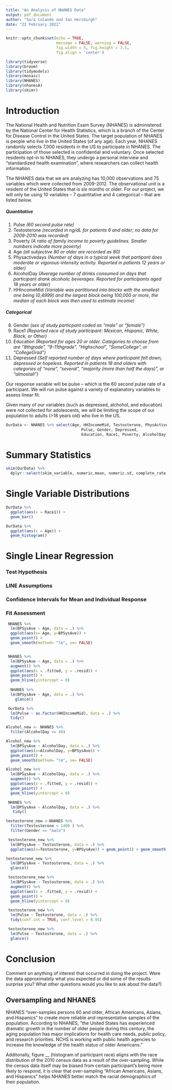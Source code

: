 ```yaml
---
title: "An Analysis of NHANES Data"
output: pdf_document
author: "Sara Colando and Ian Horsburgh"
date: "22 February 2022"
---
```


```r
knitr::opts_chunk$set(echo = TRUE, 
                      message = FALSE, warning = FALSE,
                      fig.width = 5, fig.height = 3.5, 
                      fig.align = 'center')

library(tidyverse)
library(broom)
library(tidymodels)
library(mosaic)
library(NHANES)
library(nhanesA)
library(skimr)
```

# Introduction

  The National Health and Nutrition Exam Survey (NHANES) is administered by the National Center for Health Statistics, which is a branch of the Center for Disease Control in the United States. The target population of NHANES is people who live in the United States (of any age). Each year, NHANES randomly selects 7,000 residents in the US to participate in NHANES. The participation of those selected is confidential and voluntary. Once selected residents opt-in to NHANES, they undergo a personal interview and “standardized health examination”, where researchers can collect health information.

  The NHANES data that we are analyzing has 10,000 observations and 75 variables which were collected from 2009-2012. The observational unit is a resident of the United States that is six months or older. For our project, we will only be using 10 variables – 7 quantitative and 4 categorical – that are listed below.

##### Quantitative
1. Pulse *(60 second pulse rate)*
2. Testosterone *(recorded in ng/dL for patients 6 and older; no data for 2009-2010 was recorded)*
3. Poverty *(A ratio of family income to poverty guidelines. Smaller numbers indicate more poverty)*
4. Age *(all subjective 80 or older are recorded as 80)*
5. Physactivedays *(Number of days in a typical week that partipant does moderate or vigorous-intensity activity. Reported in patients 12 years or older)*
6. AlcoholDay *(Average number of drinks consumed on days that participant drank alcoholic beverages. Reported for participants aged 18 years or older)*
7. HHIncomeMid *(Variable was partitioned into blocks with the smallest one being (0,4999) and the largest block being 100,000 or more, the median of each block was then used to estimate income)*

##### Categorical
8. Gender *(sex of study particpant coded as "male" or "female")*
9. Race1 *(Reported race of study participant: Mexican, Hispanic, White, Black, or Other)*
10. Education *(Reported for ages 20 or older. Categories to choose from are "8thgrade", "9-11thgrade", "Highschool", "SomeCollege", or "CollegeGrad")*
11. Depressed *(Self reported number of days where participant felt down, depressed or hopeless. Reported in patients 18 and olders with categories of "none", "several", "majority (more than half the days)", or "almostall")*

  Our response variable will be pulse – which is the 60 second pulse rate of a participant. We will run pulse against a variety of explanatory variables to assess linear fit.
  
  Given many of our variables (such as depressed, alchohol, and education) were not collected for adolescents, we will be limiting the scope of our population to adults (>18 years old) who live in the US.


```r
OurData <- NHANES %>% select(Age, HHIncomeMid, Testosterone, PhysActiveDays, 
                                 Pulse, Gender, Depressed, 
                                 Education, Race1, Poverty, AlcoholDay)
```

# Summary Statistics

```r
skim(OurData) %>%
  dplyr::select(skim_variable, numeric.mean, numeric.sd, complete_rate, numeric.p50)
```

# Single Variable Distributions

```r
OurData %>%
  ggplot(aes(x = Race1)) + 
  geom_bar() 
```

```r
OurData %>%
  ggplot(aes(x = Age)) + 
  geom_histogram() 
```



# Single Linear Regression

### Test Hypothesis

### LINE Assumptions

### Confidence Intervals for Mean and Individual Response

### Fit Assessment

```r
 NHANES %>%
  lm(BPSysAve ~ Age, data = .) %>%
  ggplot(aes(x= Age, y=BPSysAve)) + 
  geom_point() + 
  geom_smooth(method= "lm", se= FALSE) 


 NHANES %>%
  lm(BPSysAve ~ Age, data = .) %>%
  augment() %>%
  ggplot(aes(x = .fitted, y = .resid)) + 
  geom_point() + 
  geom_hline(yintercept = 0)
 
  NHANES %>%
  lm(BPSysAve ~ Age, data = .) %>%
    glance()
```


```r
 OurData %>%
  lm(Pulse ~ as.factor(HHIncomeMid), data = .) %>%
  tidy()
```

```r
Alcohol_new <- NHANES %>%
  filter(AlcoholDay <= 40)
```

```r
Alcohol_new %>%
  lm(BPSysAve ~ AlcoholDay, data = .) %>%
  ggplot(aes(x=AlcoholDay, y=BPSysAve)) + 
  geom_point() + 
  geom_smooth(method= "lm", se= FALSE) 

Alcohol_new %>%
  lm(BPSysAve ~ AlcoholDay, data = .) %>%
  augment() %>%
  ggplot(aes(x = .fitted, y = .resid)) + 
  geom_point() + 
  geom_hline(yintercept = 0)

 NHANES %>%
  lm(BPSysAve ~ AlcoholDay, data = .) %>%
   tidy()
```

```r
testosterone_new <-NHANES %>%
  filter(Testosterone < 1400 ) %>%
  filter(Gender == "male")
```

```r
 testosterone_new %>%
  lm(BPSysAve ~ Testosterone, data = .) %>%
  ggplot(aes(x=Testosterone, y=BPSysAve)) + geom_point() + geom_smooth(method= "lm", se= FALSE) 

testosterone_new %>%
  lm(BPSysAve ~ Testosterone, data = .) %>%
  glance()
```
```r
 testosterone_new %>%
  lm(BPSysAve ~ Testosterone, data = .) %>%
  augment() %>%
  ggplot(aes(x = .fitted, y = .resid)) + 
  geom_point() + 
  geom_hline(yintercept = 0)
```

```r
 testosterone_new %>%
  lm(Pulse ~ Testosterone, data = .) %>%
  tidy(conf.int = TRUE, conf.level = 0.95)

 testosterone_new %>%
  lm(Pulse ~ Testosterone, data = .) %>%
  glance()
```
# Conclusion

Comment on anything of interest that occurred in
doing the project. Were the data approximately what you expected or did some of the results
surprise you? What other questions would you like to ask about the data?)

## Oversampling and NHANES

NHANES "over-samples persons 60 and older, African Americans, Asians, and Hispanics" to create more reliable and representative samples of the population. According to NHANES, "the United States has experienced dramatic growth in the number of older people during this century, the aging population has major implications for health care needs, public policy, and research priorities. NCHS is working with public health agencies to increase the knowledge of the health status of older Americans." 

Additonally, figure __ (histogram of participant race) aligns with the race distribution of the 2010 census data as a result of the over-sampling. While the census data itself may be biased from certain participant's being more likely to respond, it is clear that over-sampling "African Americans, Asians, and Hispanics" helps NHANES better match the racial demographics of their population.

